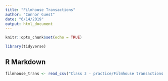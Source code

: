 ```yaml
---
title: "Filmhouse Transactions"
author: "Connor Guest"
date: "6/14/2019"
output: html_document
---
```


```r
knitr::opts_chunk$set(echo = TRUE)
```

```r
library(tidyverse)
```

## R Markdown

```r
filmhouse_trans <- read_csv("Class 3 - practice/Filmhouse transactions for May.csv")
```
